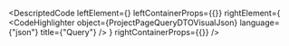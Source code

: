 
<DescriptedCode
  leftElement={<ProjectPageQueryDTODesc />}
  leftContainerProps={{}}
  rightElement={
    <CodeHighlighter
      object={ProjectPageQueryDTOVisualJson}
      language={"json"}
      title={"Query"}
    />
  }
  rightContainerProps={{}}
/>
